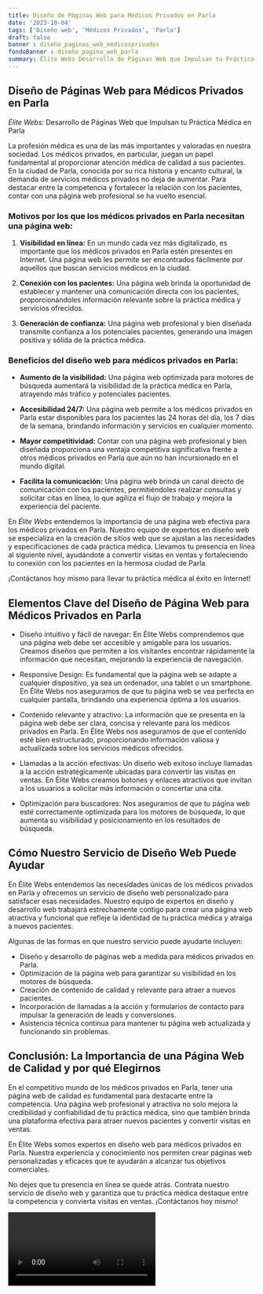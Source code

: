 ```yaml
---
title: Diseño de Páginas Web para Médicos Privados en Parla
date: '2023-10-04'
tags: ['Diseño web', 'Médicos Privados', 'Parla']
draft: false
banner : diseño_paginas_web_médicosprivados
fondoBanner : diseño_pagina_web_parla
summary: Élite Webs Desarrollo de Páginas Web que Impulsan tu Práctica Médica en Parla
---
```


## **Diseño de Páginas Web para Médicos Privados en Parla**

*Élite Webs*: Desarrollo de Páginas Web que Impulsan tu Práctica Médica en Parla

La profesión médica es una de las más importantes y valoradas en nuestra sociedad. Los médicos privados, en particular, juegan un papel fundamental al proporcionar atención médica de calidad a sus pacientes. En la ciudad de Parla, conocida por su rica historia y encanto cultural, la demanda de servicios médicos privados no deja de aumentar. Para destacar entre la competencia y fortalecer la relación con los pacientes, contar con una página web profesional se ha vuelto esencial.

### **Motivos por los que los médicos privados en Parla necesitan una página web:**

1. **Visibilidad en línea:** En un mundo cada vez más digitalizado, es importante que los médicos privados en Parla estén presentes en Internet. Una página web les permite ser encontrados fácilmente por aquellos que buscan servicios médicos en la ciudad.

2. **Conexión con los pacientes:** Una página web brinda la oportunidad de establecer y mantener una comunicación directa con los pacientes, proporcionándoles información relevante sobre la práctica médica y servicios ofrecidos.

3. **Generación de confianza:** Una página web profesional y bien diseñada transmite confianza a los potenciales pacientes, generando una imagen positiva y sólida de la práctica médica.

### **Beneficios del diseño web para médicos privados en Parla:**

- **Aumento de la visibilidad:** Una página web optimizada para motores de búsqueda aumentará la visibilidad de la práctica médica en Parla, atrayendo más tráfico y potenciales pacientes.

- **Accesibilidad 24/7:** Una página web permite a los médicos privados en Parla estar disponibles para los pacientes las 24 horas del día, los 7 días de la semana, brindando información y servicios en cualquier momento.

- **Mayor competitividad:** Contar con una página web profesional y bien diseñada proporciona una ventaja competitiva significativa frente a otros médicos privados en Parla que aún no han incursionado en el mundo digital.

- **Facilita la comunicación:** Una página web brinda un canal directo de comunicación con los pacientes, permitiéndoles realizar consultas y solicitar citas en línea, lo que agiliza el flujo de trabajo y mejora la experiencia del paciente.

En *Élite Webs* entendemos la importancia de una página web efectiva para los médicos privados en Parla. Nuestro equipo de expertos en diseño web se especializa en la creación de sitios web que se ajustan a las necesidades y especificaciones de cada práctica médica. Llevamos tu presencia en línea al siguiente nivel, ayudándote a convertir visitas en ventas y fortaleciendo tu conexión con los pacientes en la hermosa ciudad de Parla.

¡Contáctanos hoy mismo para llevar tu práctica médica al éxito en Internet!

<GifSeo />

<Cta />

## Elementos Clave del Diseño de Página Web para Médicos Privados en Parla

- Diseño intuitivo y fácil de navegar: En Élite Webs comprendemos que una página web debe ser accesible y amigable para los usuarios. Creamos diseños que permiten a los visitantes encontrar rápidamente la información que necesitan, mejorando la experiencia de navegación.

- Responsive Design: Es fundamental que la página web se adapte a cualquier dispositivo, ya sea un ordenador, una tablet o un smartphone. En Élite Webs nos aseguramos de que tu página web se vea perfecta en cualquier pantalla, brindando una experiencia óptima a los usuarios.

- Contenido relevante y atractivo: La información que se presenta en la página web debe ser clara, concisa y relevante para los médicos privados en Parla. En Élite Webs nos aseguramos de que el contenido esté bien estructurado, proporcionando información valiosa y actualizada sobre los servicios médicos ofrecidos.

- Llamadas a la acción efectivas: Un diseño web exitoso incluye llamadas a la acción estratégicamente ubicadas para convertir las visitas en ventas. En Élite Webs creamos botones y enlaces atractivos que invitan a los usuarios a solicitar más información o concertar una cita.

- Optimización para buscadores: Nos aseguramos de que tu página web esté correctamente optimizada para los motores de búsqueda, lo que aumenta su visibilidad y posicionamiento en los resultados de búsqueda.

## Cómo Nuestro Servicio de Diseño Web Puede Ayudar

En Élite Webs entendemos las necesidades únicas de los médicos privados en Parla y ofrecemos un servicio de diseño web personalizado para satisfacer esas necesidades. Nuestro equipo de expertos en diseño y desarrollo web trabajará estrechamente contigo para crear una página web atractiva y funcional que refleje la identidad de tu práctica médica y atraiga a nuevos pacientes.

Algunas de las formas en que nuestro servicio puede ayudarte incluyen:

- Diseño y desarrollo de páginas web a medida para médicos privados en Parla.
- Optimización de la página web para garantizar su visibilidad en los motores de búsqueda.
- Creación de contenido de calidad y relevante para atraer a nuevos pacientes.
- Incorporación de llamadas a la acción y formularios de contacto para impulsar la generación de leads y conversiones.
- Asistencia técnica continua para mantener tu página web actualizada y funcionando sin problemas.

## Conclusión: La Importancia de una Página Web de Calidad y por qué Elegirnos

En el competitivo mundo de los médicos privados en Parla, tener una página web de calidad es fundamental para destacarte entre la competencia. Una página web profesional y atractiva no solo mejora la credibilidad y confiabilidad de tu práctica médica, sino que también brinda una plataforma efectiva para atraer nuevos pacientes y convertir visitas en ventas.

En Élite Webs somos expertos en diseño web para médicos privados en Parla. Nuestra experiencia y conocimiento nos permiten crear páginas web personalizadas y eficaces que te ayudarán a alcanzar tus objetivos comerciales.

No dejes que tu presencia en línea se quede atrás. Contrata nuestro servicio de diseño web y garantiza que tu práctica médica destaque entre la competencia y convierta visitas en ventas. ¡Contáctanos hoy mismo!

<Video />

<CtaBot job='Médicos Privados' city='Parla'/>

<Gmaps query='Parla+españa+maps' />